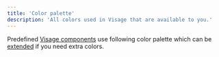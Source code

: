 ```yaml
---
title: 'Color palette'
description: 'All colors used in Visage that are available to you.'
---
```


Predefined [Visage components](/components) use following color palette which can be [extended](/system/colors/extending-color-palette) if you need extra colors.

<ColorPalette />
